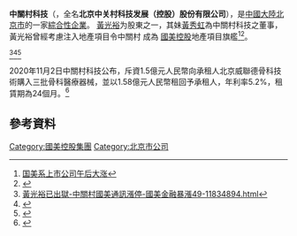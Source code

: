 '''中關村科技'''（{{szse|000931}}，全名'''北京中关村科技发展（控股）股份有限公司'''），是[[中华人民共和国|中國大陸]][[北京市|北京市]]的一家[[綜合企業|綜合性企業]]。 [[黃光裕|黃光裕]]为股東之一，其妹[[黃秀虹|黃秀虹]]為中關村科技之董事，黃光裕曾經考慮注入地產項目令中關村 成為 [[國美控股|國美控股]]地產項目旗艦<ref>[https://news.163.com/19/0401/14/EBMD6HJ50001875P.html黄光裕明年出狱回归 国美系上市公司午后大涨]</ref><ref>{{Cite web |url=https://hk.finance.appledaily.com/finance/daily/article/20061002/6365239 |title=黃光裕擬注入地產中關村部署港上市 |accessdate=2020-07-04 |archive-date=2020-07-04 |archive-url=https://web.archive.org/web/20200704203702/https://hk.finance.appledaily.com/finance/daily/article/20061002/6365239 |dead-url=no }}</ref>。

<ref>[https://sina.com.hk/news/article/20200624/2/70/2/ 黃光裕已出獄-中關村國美通訊漲停-國美金融暴漲49-11834894.html]{{Dead link}}</ref><ref>{{Cite web |url=http://www.centek.com.cn/upload/file/20200430/1588242981525027.pdf |title=北京中关村科技发展（控股）股份有限公司2019 年年度报告 |accessdate=2020-07-04 |archive-date=2020-07-04 |archive-url=https://web.archive.org/web/20200704231915/http://www.centek.com.cn/upload/file/20200430/1588242981525027.pdf |dead-url=no }}</ref><ref>{{Cite web |url=http://www.centek.com.cn/index.php?r=mob%2Fitem2 |title=中关村科技 |accessdate=2021-02-14 |archive-date=2020-11-27 |archive-url=https://web.archive.org/web/20201127145329/http://centek.com.cn/index.php?r=mob%2Fitem2 |dead-url=no }}</ref>

2020年11月2日中關村科技公布，斥資1.5億元人民幣向承租人北京威聯德骨科技術購入三批骨科醫療器械，並以1.58億元人民幣租回予承租人，年利率5.2%，租賃期為24個月。<ref>{{Cite web|title=中關村科技(01601.HK)斥1.5億人幣購骨科醫療器械並租回|url=https://hk.finance.yahoo.com/news/%E4%B8%AD%E9%97%9C%E6%9D%91%E7%A7%91%E6%8A%80-01601-hk-%E6%96%A51-5%E5%84%84%E4%BA%BA%E5%B9%A3%E8%B3%BC%E9%AA%A8%E7%A7%91%E9%86%AB%E7%99%82%E5%99%A8%E6%A2%B0%E4%B8%A6%E7%A7%9F%E5%9B%9E-020649401.html|accessdate=|author=|date=|format=|publisher=|language=|archive-date=2020-11-08|archive-url=https://web.archive.org/web/20201108035011/https://hk.finance.yahoo.com/news/%E4%B8%AD%E9%97%9C%E6%9D%91%E7%A7%91%E6%8A%80-01601-hk-%E6%96%A51-5%E5%84%84%E4%BA%BA%E5%B9%A3%E8%B3%BC%E9%AA%A8%E7%A7%91%E9%86%AB%E7%99%82%E5%99%A8%E6%A2%B0%E4%B8%A6%E7%A7%9F%E5%9B%9E-020649401.html|dead-url=no}}</ref>

== 參考資料 ==
{{Reflist|2}}
{{国美控股集团}}
[[Category:國美控股集團|Category:國美控股集團]]
[[Category:北京市公司|Category:北京市公司]]